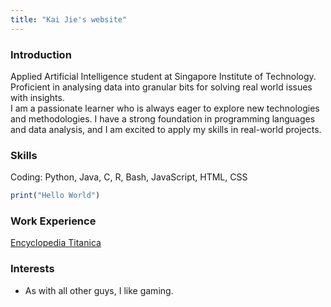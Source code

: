 ```yaml
---
title: "Kai Jie's website"
---
```


### Introduction
Applied Artificial Intelligence student at Singapore Institute of Technology. Proficient in analysing data into granular bits for solving real world issues with insights.\
I am a passionate learner who is always eager to explore new technologies and methodologies. I have a strong foundation in programming languages and data analysis, and I am excited to apply my skills in real-world projects.

### Skills
Coding: Python, Java, C, R, Bash, JavaScript, HTML, CSS
```r
print("Hello World")
```

### Work Experience
[Encyclopedia Titanica](https://www.linkedin.com/in/ng-kaijie/){target="_blank"}

### Interests
- As with all other guys, I like gaming. \
